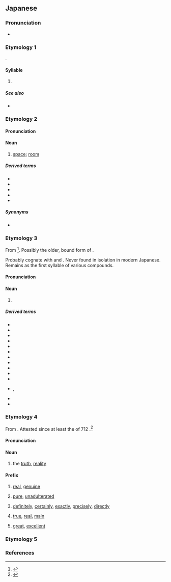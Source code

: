 {{character info}}
==Japanese==
{{stroke order|strokes=3}}

===Pronunciation===
* {{ja-pron}}

===Etymology 1===
{{ja-kana-mannyogana-etym}}.

====Syllable====
{{ja-syllable}}

# {{ja-kana-def}}

=====See also=====
* {{list:Hiragana/ja}}

===Etymology 2===
{{anchor|間}}
{{ja-kanjitab|alt=間}}

====Pronunciation====
{{ja-pron|ま|acc=0|acc_ref=DJR,NHK}}

====Noun====
{{ja-noun|ま}}

# {{ja-def|間}} [[space]]; [[room]]

=====Derived terms=====
* {{ja-r|床の間|とこ の ま}}
* {{ja-r|茶の間|ちゃ の ま}}
* {{ja-r|束の間|つか の ま}}
* {{ja-r|間に合う|ま に あう}}
* {{ja-r|間もなく|ま も なく}}

=====Synonyms=====
* {{ja-r|中|なか}}

===Etymology 3===
{{anchor|目}}
{{ja-kanjitab|alt=目}}

From {{inh|ja|ojp|sort=ま|-}}<ref name="KDJ">{{R:Kokugo Dai Jiten}}</ref>. Possibly the older, bound form of {{m|ojp|め#目,眼|目|tr=me<sub>2</sub>}}.

Probably cognate with {{m|ja|見る|tr=miru||to see}} and {{m|ja|め#芽|芽|tr=me|bud}}. Never found in isolation in modern Japanese. Remains as the first syllable of various compounds.

====Pronunciation====
{{ja-pron}}

====Noun====
{{ja-noun}}

# {{ja-def|目|眼}} {{form of|ja|prefixal bound form|ja|め|tr=me|t=[[eye]]}}

=====Derived terms=====
{{der-top3}}
* {{ja-r|前|まえ}}
* {{ja-r|瞬ぐ|まじろぐ|to blink, wink}}
* {{ja-r|瞬く|またたく|to [[blink]], [[wink]]}}
* {{ja-r|睫|まつげ|[[eyelash]]}}
* {{ja-r|眼間|まなかい|[[between]] one's eyes}}
* {{ja-r|眼|まなこ|[[eyeball]]}}
* {{ja-r|眼差し|まなざし|[[look#Noun|look]], [[gaze]]}}
* {{ja-r|眦|まなじり|[[corner]] of the [[eye]]}}
* {{ja-r|まのあたり||just [[before]] one's eyes}}
* {{ja-r|瞬く|まばたく|to blink, wink}}
* {{ja-r|目%深|ま%ぶか|[[wear]]ing low over one's eyes}}
* {{ja-r|瞼|まぶた}}, {{ja-r|瞼|まなぶた|[[eyelid]]}}
* {{ja-r|眉|まみえ|[[eyebrow]]}}
* {{ja-r|眉|まゆ|eyebrow}}
{{der-bottom}}

===Etymology 4===
<span id="真"><!-- link anchor --></span>
{{ja-kanjitab|alt=真}}

From {{inh|ja|ojp|-}}.  Attested since at least the ''{{w|Kojiki}}'' of 712 {{CE}}.<ref name="KDJ">{{R:Kokugo Dai Jiten}}</ref>

====Pronunciation====
{{sense|noun}} {{ja-pron|acc=0|acc_ref=DJR}}
{{sense|prefix}} {{ja-pron|acc_note=pitch accent depends on the entire prefixed word}}

====Noun====
{{ja-noun}}

# {{defdate|from 712}} {{ja-def|真}} the [[truth]], [[reality]]
#: {{synonyms|ja|真実|tr1=shinjitsu|本当|tr2=hontō}}

====Prefix====
{{ja-pos|prefix}}

# {{defdate|from 720}} {{ja-def|真}} [[real]], [[genuine]]
#: {{ja-usex|'''真'''心|'''ま'''ごころ|one's '''[[real]]''' [[mind]], one's '''real''' [[thought]]s and [[feeling]]s about something}}
# {{defdate|from 759}} {{ja-def|真}} [[pure]], [[unadulterated]]
#: {{ja-usex|'''真'''%白|'''ま'''%しろ|'''[[pure]]''' [[white]]}}
# {{defdate|from 1595}} {{ja-def|真}} [[definitely]], [[certainly]], [[exactly]], [[precisely]], [[directly]]
#: {{ja-usex|'''真'''%上|'''ま'''%うえ|'''[[directly]]''' [[above]]}}
# {{defdate|from }} {{ja-def|真}} [[true]], [[real]], [[main]] {{n-g|appended to words for [[animal]]s or [[plant]]s to indicate the [[representative]] [[type]]}}
#: {{ja-usex|'''真'''%竹|'''ま'''%たけ|'''[[true]]''' [[bamboo]]}}
# {{defdate|from 759}} {{ja-def|真}} {{lb|ja|archaic|possibly|_|obsolete|honorific}} [[great]], [[excellent]]
#: {{ja-usex|'''真'''%熊%野|'''ま'''%くま%の|'''[[great]]''' [[Kumano]]}}

===Etymology 5===
<span id="魔"><!-- link anchor --></span>
{{ja-see-kango|魔}}

===References===
<references/>